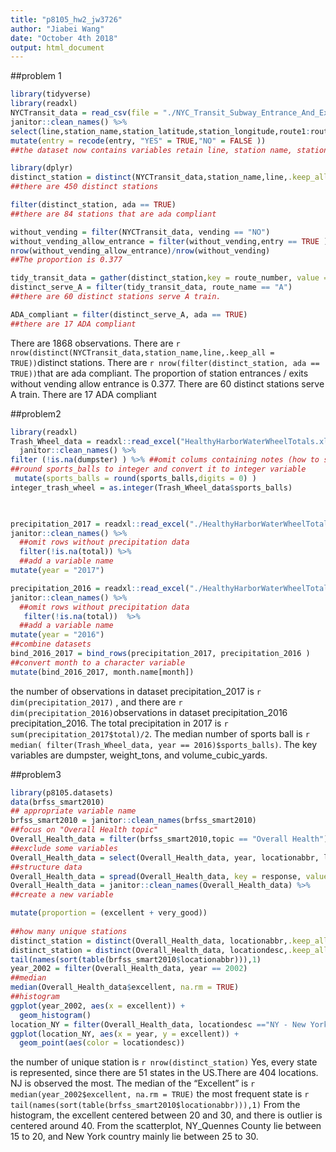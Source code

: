```yaml
---
title: "p8105_hw2_jw3726"
author: "Jiabei Wang"
date: "October 4th 2018"
output: html_document
---
```

##problem 1
```r
library(tidyverse)
library(readxl)
NYCTransit_data = read_csv(file = "./NYC_Transit_Subway_Entrance_And_Exit_Data (1).csv")  %>%
janitor::clean_names() %>%
select(line,station_name,station_latitude,station_longitude,route1:route11,entry,vending,entrance_type,ada,ada_notes) %>%
mutate(entry = recode(entry, "YES" = TRUE,"NO" = FALSE ))
##the dataset now contains variables retain line, station name, station latitude,station longitude, routes served, entry, vending, entrance type, and ADA compliance. (not finish)

library(dplyr)
distinct_station = distinct(NYCTransit_data,station_name,line,.keep_all = TRUE) 
##there are 450 distinct stations

filter(distinct_station, ada == TRUE)
##there are 84 stations that are ada compliant 

without_vending = filter(NYCTransit_data, vending == "NO")
without_vending_allow_entrance = filter(without_vending,entry == TRUE )
nrow(without_vending_allow_entrance)/nrow(without_vending)
##The proportion is 0.377

tidy_transit_data = gather(distinct_station,key = route_number, value = route_name, route1:route11) 
distinct_serve_A = filter(tidy_transit_data, route_name == "A")
##there are 60 distinct stations serve A train. 

ADA_compliant = filter(distinct_serve_A, ada == TRUE) 
##there are 17 ADA compliant
```
There are 1868 observations. There are `r nrow(distinct(NYCTransit_data,station_name,line,.keep_all = TRUE)) `distinct stations. There are `r nrow(filter(distinct_station, ada == TRUE))`that are ada compliant. The proportion of station entrances / exits without vending allow entrance is 0.377. There are 60 distinct stations serve A train. There are 17 ADA compliant

##problem2
```r
library(readxl)
Trash_Wheel_data = readxl::read_excel("HealthyHarborWaterWheelTotals.xlsx",range = 'A2:N338') %>%
  janitor::clean_names() %>%
filter (!is.na(dumpster) ) %>% ##omit colums containing notes (how to specify?)
##round sports_balls to integer and convert it to integer variable
 mutate(sports_balls = round(sports_balls,digits = 0) ) 
integer_trash_wheel = as.integer(Trash_Wheel_data$sports_balls) 

  
```

```r
precipitation_2017 = readxl::read_excel("./HealthyHarborWaterWheelTotals.xlsx",sheet = 4, range = "A2:B15") %>%
janitor::clean_names() %>%
  ##omit rows without precipitation data
  filter(!is.na(total)) %>%
  ##add a variable name
mutate(year = "2017")

precipitation_2016 = readxl::read_excel("./HealthyHarborWaterWheelTotals.xlsx",sheet = 5, range = "A2:B15" ) %>%
janitor::clean_names() %>%
  ##omit rows without precipitation data
   filter(!is.na(total))  %>%
  ##add a variable name
mutate(year = "2016")
##combine datasets
bind_2016_2017 = bind_rows(precipitation_2017, precipitation_2016 ) 
##convert month to a character variable
mutate(bind_2016_2017, month.name[month]) 

```

the number of observations in dataset precipitation_2017 is `r dim(precipitation_2017)` , and there are `r dim(precipitation_2016)`observations in dataset precipitation_2016 precipitation_2016. The total precipitation in 2017 is `r sum(precipitation_2017$total)/2`.
The median number of sports ball is `r median( filter(Trash_Wheel_data, year == 2016)$sports_balls)`. 
The key variables are dumpster, weight_tons, and volume_cubic_yards. 

##problem3
```r
library(p8105.datasets)
data(brfss_smart2010) 
## appropriate variable name
brfss_smart2010 = janitor::clean_names(brfss_smart2010)
##focus on "Overall Health topic"
Overall_Health_data = filter(brfss_smart2010,topic == "Overall Health")
##exclude some variables
Overall_Health_data = select(Overall_Health_data, year, locationabbr, locationdesc, response, data_value)
##structure data
Overall_Health_data = spread(Overall_Health_data, key = response, value = data_value)
Overall_Health_data = janitor::clean_names(Overall_Health_data) %>% 
##create a new variable

mutate(proportion = (excellent + very_good)) 
  
##how many unique stations
distinct_station = distinct(Overall_Health_data, locationabbr,.keep_all = TRUE)
distinct_station = distinct(Overall_Health_data, locationdesc,.keep_all = TRUE)
tail(names(sort(table(brfss_smart2010$locationabbr))),1)
year_2002 = filter(Overall_Health_data, year == 2002)
##median
median(Overall_Health_data$excellent, na.rm = TRUE)
##histogram
ggplot(year_2002, aes(x = excellent)) + 
  geom_histogram()
location_NY = filter(Overall_Health_data, locationdesc =="NY - New York County"|locationdesc == "NY - Queens County" )
ggplot(location_NY, aes(x = year, y = excellent)) + 
  geom_point(aes(color = locationdesc))

```
the number of unique station is `r nrow(distinct_station)`
Yes, every state is represented, since there are 51 states in the US.There are 404 locations. NJ is observed the most.
The median of the "Excellent" is `r median(year_2002$excellent, na.rm = TRUE)`
the most frequent state is `r tail(names(sort(table(brfss_smart2010$locationabbr))),1)`
From the histogram, the excellent centered between 20 and 30, and there is outlier is centered around 40.
From the scatterplot, NY_Quennes County lie between 15 to 20, and New York country mainly lie between 25 to 30. 
  


